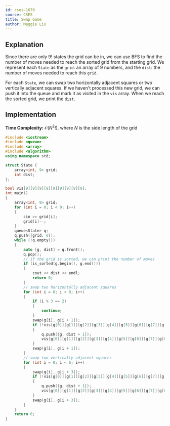 ```yaml
---
id: cses-1670
source: CSES
title: Swap Game
author: Maggie Liu
---
```


## Explanation

Since there are only $9!$ states the grid can be in, we can use BFS to find the
number of moves needed to reach the sorted grid from the starting grid. We
represent each $\texttt{State}$ as the $\texttt{grid}$: an array of $9$ numbers,
and the $\texttt{dist}$: the number of moves needed to reach this
$\texttt{grid}$.

For each $\texttt{State}$, we can swap two horizontally adjacent squares or two
vertically adjacent squares. If we haven't processed this new grid, we can push
it into the queue and mark it as visited in the $\texttt{vis}$ array. When we
reach the sorted grid, we print the $\texttt{dist}$.

## Implementation

**Time Complexity:** $\mathcal{O}(N^2!)$, where $N$ is the side length of the
grid

<LanguageSection>

<CPPSection>

```cpp
#include <iostream>
#include <queue>
#include <array>
#include <algorithm>
using namespace std;

struct State {
	array<int, 9> grid;
	int dist;
};

bool vis[9][9][9][9][9][9][9][9][9];
int main()
{
	array<int, 9> grid;
	for (int i = 0; i < 9; i++)
	{
		cin >> grid[i];
		grid[i]--;
	}
	queue<State> q;
	q.push({grid, 0});
	while (!q.empty())
	{
		auto [g, dist] = q.front();
		q.pop();
		// if the grid is sorted, we can print the number of moves
		if (is_sorted(g.begin(), g.end()))
		{
			cout << dist << endl;
			return 0;
		}
		// swap two horizontally adjacent squares
		for (int i = 0; i < 8; i++)
		{
			if (i % 3 == 2)
			{
				continue;
			}
			swap(g[i], g[i + 1]);
			if (!vis[g[0]][g[1]][g[2]][g[3]][g[4]][g[5]][g[6]][g[7]][g[8]])
			{
				q.push({g, dist + 1});
				vis[g[0]][g[1]][g[2]][g[3]][g[4]][g[5]][g[6]][g[7]][g[8]] = true;
			}
			swap(g[i], g[i + 1]);
		}
		// swap two vertically adjacent squares
		for (int i = 0; i < 6; i++)
		{
			swap(g[i], g[i + 3]);
			if (!vis[g[0]][g[1]][g[2]][g[3]][g[4]][g[5]][g[6]][g[7]][g[8]])
			{
				q.push({g, dist + 1});
				vis[g[0]][g[1]][g[2]][g[3]][g[4]][g[5]][g[6]][g[7]][g[8]] = true;
			}
			swap(g[i], g[i + 3]);
		}
	}
	return 0;
}
```

</CPPSection>

</LanguageSection>

